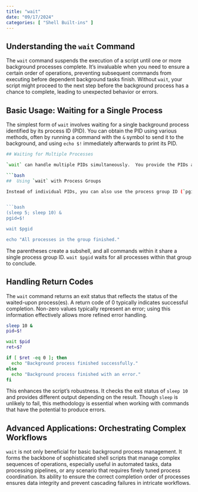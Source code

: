 ```yaml
---
title: "wait"
date: "09/17/2024"
categories: [ "Shell Built-ins" ]
---
```

## Understanding the `wait` Command

The `wait` command suspends the execution of a script until one or more background processes complete.  It's invaluable when you need to ensure a certain order of operations, preventing subsequent commands from executing before dependent background tasks finish.  Without `wait`, your script might proceed to the next step before the background process has a chance to complete, leading to unexpected behavior or errors.


## Basic Usage: Waiting for a Single Process

The simplest form of `wait` involves waiting for a single background process identified by its process ID (PID).  You can obtain the PID using various methods, often by running a command with the `&` symbol to send it to the background, and using `echo $!` immediately afterwards to print its PID.

```bash
## Waiting for Multiple Processes

`wait` can handle multiple PIDs simultaneously.  You provide the PIDs as arguments separated by spaces.  The script will wait until *all* provided processes have finished.

```bash
##  Using `wait` with Process Groups

Instead of individual PIDs, you can also use the process group ID (`pgid`) to wait for all processes within a specific group.  You can obtain the `pgid` using the `jobs` command and then feed that information into `wait`.  This is useful if you've initiated multiple background processes within a subshell or through other group commands.  This approach is more robust when dealing with complex process trees.


```bash
(sleep 5; sleep 10) &
pgid=$!

wait $pgid

echo "All processes in the group finished."
```

The parentheses create a subshell, and all commands within it share a single process group ID.  `wait $pgid` waits for all processes within that group to conclude.



## Handling Return Codes

The `wait` command returns an exit status that reflects the status of the waited-upon process(es). A return code of 0 typically indicates successful completion.  Non-zero values typically represent an error; using this information effectively allows more refined error handling.

```bash
sleep 10 &
pid=$!

wait $pid
ret=$?

if [ $ret -eq 0 ]; then
  echo "Background process finished successfully."
else
  echo "Background process finished with an error."
fi
```

This enhances the script's robustness.  It checks the exit status of `sleep 10` and provides different output depending on the result.  Though `sleep` is unlikely to fail, this methodology is essential when working with commands that have the potential to produce errors.


##  Advanced Applications:  Orchestrating Complex Workflows

`wait` is not only beneficial for basic background process management.  It forms the backbone of sophisticated shell scripts that manage complex sequences of operations, especially useful in automated tasks, data processing pipelines, or any scenario that requires finely tuned process coordination.  Its ability to ensure the correct completion order of processes ensures data integrity and prevent cascading failures in intricate workflows.

